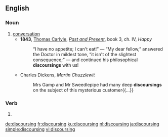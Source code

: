 ==English==

===Noun===
{{en-noun}}

# [[conversation]]
#* '''1843''', [[w:Thomas_Carlyle|Thomas Carlyle]], ''[[:w:Past and Present (book)|Past and Present]]'', book 3, ch. IV, ''Happy''
#*: “I have no appetite; I can't eat!” — “My dear fellow,” answered the Doctor in mildest tone, “it isn't of the slightest consequence;” — and continued his philosophical '''discoursings''' with us!
#* Charles Dickens, ''Martin Chuzzlewit''
#*: Mrs Gamp and Mr Sweedlepipe had many deep '''discoursings''' on the subject of this mysterious customer{{...}}

===Verb===
{{head|en|present participle}}

# {{present participle of|discourse|lang=en|nocat=1}}

[[de:discoursing]]
[[fr:discoursing]]
[[ku:discoursing]]
[[nl:discoursing]]
[[ja:discoursing]]
[[simple:discoursing]]
[[vi:discoursing]]